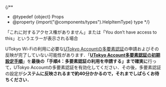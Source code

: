 
{/**
  * @typedef {object} Props
  * @property {import("@components/types").HelpItemType} type
  */}

<HelpItem lang="ja" type={props.type} >
  <Fragment slot="problem">「これに対するアクセス権がありません」または「You don’t have access to this」というエラーが表示される場合</Fragment>

  UTokyo Wi-Fiの利用に必要な[UTokyo Accountの多要素認証](/utokyo_account/mfa/)の申請およびその反映が完了していない可能性があります．「[**UTokyo Account多要素認証の初期設定手順**](/utokyo_account/mfa/initial/)」を**最後の「手順4：多要素認証の利用を申請する」まで確実に**行って，UTokyo Accountの多要素認証を有効化してください．その後，多要素認証の設定が**システムに反映されるまで約40分かかるので，それまでしばらくお待ちください．**
</HelpItem>
